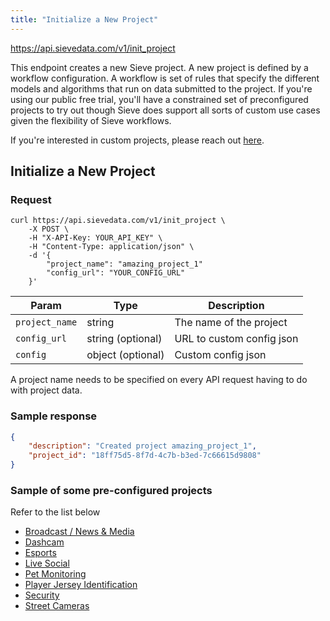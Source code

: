 ```yaml
---
title: "Initialize a New Project"
---
```



<Request method="POST">https://api.sievedata.com/v1/init_project</Request>

This endpoint creates a new Sieve project. A new project is defined by a workflow configuration. A workflow is set of rules that specify the different models and algorithms that run on data submitted to the project. If you're using our public free trial, you'll have a constrained set of preconfigured projects to try out though Sieve does support all sorts of custom use cases given the flexibility of Sieve workflows.

If you're interested in custom projects, please reach out [here](https://docs.google.com/forms/d/e/1FAIpQLScXC2lotHC_9PTgYyqzJUsPgfeU2W5sii7sEWcQB1kfNGKQxw/viewform).

## Initialize a New Project

### Request

```shell Terminal
curl https://api.sievedata.com/v1/init_project \
    -X POST \
    -H "X-API-Key: YOUR_API_KEY" \
    -H "Content-Type: application/json" \
    -d '{
        "project_name": "amazing_project_1"
        "config_url": "YOUR_CONFIG_URL"
    }'
```

| Param | Type | Description |
| ---- | ----- | ---- |
| `project_name` | string | The name of the project |
| `config_url` | string (optional) | URL to custom config json |
| `config` | object (optional) | Custom config json |

<TipInfo>A project name needs to be specified on every API request having to do with project data.</TipInfo>

### Sample response

```json
{
    "description": "Created project amazing_project_1",
    "project_id": "18ff75d5-8f7d-4c7b-b3ed-7c66615d9808"
}
```

### Sample of some pre-configured projects

Refer to the list below

- [Broadcast / News & Media](https://storage.googleapis.com/sieve-preconfigured-projects/configs/broadcast-news-media.json)
- [Dashcam](https://storage.googleapis.com/sieve-preconfigured-projects/configs/dashcam.json)
- [Esports](https://storage.googleapis.com/sieve-preconfigured-projects/configs/esports.json)
- [Live Social](https://storage.googleapis.com/sieve-preconfigured-projects/configs/live-social.json)
- [Pet Monitoring](https://storage.googleapis.com/sieve-preconfigured-projects/configs/pet-monitoring.json)
- [Player Jersey Identification](https://storage.googleapis.com/sieve-preconfigured-projects/configs/player-identification.json)
- [Security](https://storage.googleapis.com/sieve-preconfigured-projects/configs/security.json)
- [Street Cameras](https://storage.googleapis.com/sieve-preconfigured-projects/configs/street-cams.json)